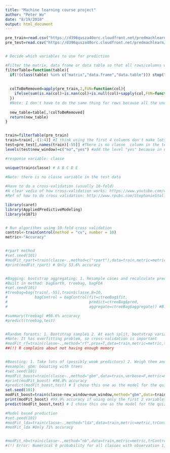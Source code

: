 ---
title: "Machine learning course project"
author: "Peter Wu"
date: "8/19/2018"
output: html_document
---

```{r, tidy=T,cache=T}
pre_train=read.csv("https://d396qusza40orc.cloudfront.net/predmachlearn/pml-training.csv")[,-1]
pre_test=read.csv("https://d396qusza40orc.cloudfront.net/predmachlearn/pml-testing.csv")[,-1]


# Decide which variables to use for prediction

#Filter the matrix, data frame or data table so that all rows/columns with NA/NAN/NULL/"" are removed
filterTable=function(table){
  if(!(class(table) %in% c("matrix","data.frame","data.table"))) stop("Input is not a matrix, data frame or data table")
  
  
  colToBeRemoved=apply(pre_train,2,FUN=function(col){
    ifelse(sum(is.na(col)+is.nan(col)+is.null(col)+sapply(col,FUN=function(point){identical(as.character(point),"")}))>=1,T,F) 
  })
  #Note: I don't have to do the same thing for rows because all the undesired values are removed after doing columns
  
  new_table=table[,!colToBeRemoved]
  return(new_table)
}


train=filterTable(pre_train)
train=train[,-(1:4)] #I think using the first 4 columns don't make lots of sense, so I removed them
test=pre_test[,names(train)[-55]] #There is no classe  column in the test set (which is in col 59 of train)
levels(test$new_window)=c("no","yes") #add the level "yes" because in new_window variable everying is "no" (R will complain in treebag if I don't add this)

#response variable: classe

unique(train$classe) # A B C D E

#Note: there is no classe variable in the test data
  
#Have to do a cross-validation (usually 10-fold)
#A clear vedio of how cross-validation works: https://www.youtube.com/watch?v=hihuMBCuSlU
#Ref of how to do cross validation: http://www.rpubs.com/StephanieStallworth/269560

library(caret)
library(AppliedPredictiveModeling)
library(e1071)


# Run algorithms using 10-fold cross validation
control<-trainControl(method = "cv", number = 10)
metric<-"Accuracy"


#rpart method
#set.seed(101)
#modFit_rpart=train(classe~.,method=c("rpart"),data=train,metric=metric,trControl=control)
#print(modFit_rpart) # Only 53.6% accuracy


#Bagging: bootstrap aggregating: 1. Resample cases and recalculate predictions 2. Average or majority vote
#Built in method: bagEarth, treebag, bagFDA
#set.seed(101)
#treebag=bag(train[,-55],train$classe,B=10,
#            bagControl = bagControl(fit=ctreeBag$fit,
#                                    predict=ctreeBag$pred,
#                                    aggregate=ctreeBag$aggregate)) #B: no. of replicates (subsamples) from the dataset

#summary(treebag) #98.6% accuracy
#predict(treebag,test)


#Random forests: 1. Bootstrap samples 2. At each split, bootstrap variables 3. Grow multiple trees and vote 
#Note: It has overfitting problem, so cross-validation is important
#modFit_rf=train(classe~.,method="rf",prox=T,data=train,metric=metric,trControl=control) #prox=T will give some more info
##(!) R complains about not having enough memory


#Boosting: 1. Take lots of (possibly weak predictors) 2. Weigh them and add them up 3. Get a stronger predictor
#example: gbm: boosting with trees
#set.seed(101)
#modFit_boost=train(classe~.,method="gbm",data=train,verbose=F,metric=metric,trControl=control) #Takes about 20 min
#print(modFit_boost) #98.8% accuracy
#predict(modFit_boost,test) # I chose this one as the model for the quiz
set.seed(101)
modFit_boost=train(classe~new_window+num_window,method="gbm",data=train,verbose=F,metric=metric,trControl=control) 
print(modFit_boost) #99.9% accuracy if using only the first 2 variables. 
predict(modFit_boost,test) # I chose this one as the model for the quiz

#Model based prediction
#set.seed(101)
#modFit_lda=train(classe~.,method="lda",data=train,metric=metric,trControl=control) 
#modFit_lda #Only 71% accuracy


#modFit_nb=train(classe~.,method="nb",data=train,metric=metric,trControl=control) #nb: naive based # Takes about 6 min
#(!) Error: Numerical 0 probability for all classes with observation 1,2,3,4,5.....
```




